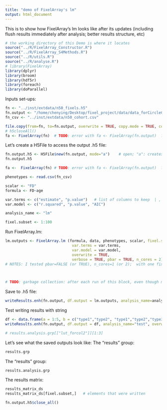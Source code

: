 ```yaml
---
title: "demo of FixelArray's lm"
output: html_document
---
```


This is to show how FixelArray's lm looks like after its updates (including flush results immediately after analysis; better results structure, etc)
```r
# the working directory of this Demo is where it locates
source("../R/FixelArray_Constructor.R")
source("../R/FixelArray_S4Methods.R")
source("../R/utils.R")
source("../R/analyse.R")
# library(FixelArray)
library(dplyr)
library(broom)
library(hdf5r)
library(foreach)
library(doParallel)
```
Inputs set-ups:
```r
fn <- "../inst/extdata/n50_fixels.h5"
fn.output <- "/home/chenying/Desktop/fixel_project/data/data_forCircleCI_n50/n50_fixels_output.h5"    # TODO: now have to use the absolute path instead of relative... not sure why | relative:  "../data/data_forCircleCI_n50/n50_fixels_output.h5" 
fn_csv <- "../inst/extdata/n50_cohort.csv"

file.copy(from=fn, to=fn.output, overwrite = TRUE, copy.mode = TRUE, copy.date = TRUE)   # , recursive = TRUE
# h5closeAll()
fa <- FixelArray(fn)  # TODO: error with fa <- FixelArray(fn.output)  ???
```
Let's create a H5File to access the output .h5 file:
```r
fn.output.h5 <- H5File$new(fn.output, mode="a")    # open; "a": creates a new file or opens an existing one for read/write
fn.output.h5

fa <-  FixelArray(fn) # TODO: error with fa <- FixelArray(fn.output)  ???
```

```r
phenotypes <- read.csv(fn_csv)

scalar <- "FD"
formula <- FD~age

var.terms <- c("estimate", "p.value")   # list of columns to keep  | , "std.error","statistic"
var.model <- c("r.squared", "p.value", "AIC")

analysis_name <- "lm"

fixel.subset <- 1:100
```

Run FixelArray.lm:
```r
lm.outputs <- FixelArray.lm (formula, data, phenotypes, scalar, fixel.subset = fixel.subset, 
                              var.terms = var.terms, 
                              var.model = var.model, 
                              overwrite = TRUE,
                              verbose = TRUE, pbar = TRUE, n_cores = 2)  # , na.action="na.fail"
# NOTES: I tested pbar=FALSE (or TRUE), n_cores=1 (or 2);  with one fixel #6: same with directly calling lm

                             

# TODO: garbage collection: after each run of this block, even though matrix is overwritten, the size keeps adding... This is probably related to hdf5's deleting does not shrink the file's size.... So we should close the file, and do garbage cleaning.

```
Save to .h5 file:
```r
writeResults.enh(fn.output, df.output = lm.outputs, analysis_name=analysis_name, overwrite=TRUE)

```
Test writing results with string
```r
df <- data.frame(a = 1:5, b = c("type1","type2", "type1","type2","type3"))
writeResults.enh(fn.output, df.output = df, analysis_name="test", overwrite=TRUE)     # tested, good

# results.analysis.grp[["lut_forcol2"]][1:3]
```

Let's see what the saved outputs look like: The "results" group:
```r
results.grp
```
The "results\lm" group:
```r
results.analysis.grp
```
The results matrix:
```r
results_matrix_ds
results_matrix_ds[fixel.subset,]   # elements that were written
```

```r
fn.output.h5$close_all()
```